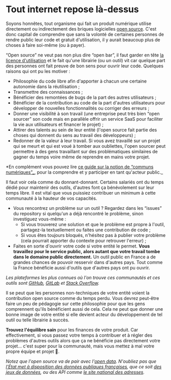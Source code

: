 # Tout internet repose là-dessus

Soyons honnêtes, tout organisme qui fait un produit numérique utilise directement ou indirectement des briques logicielles [open source](https://en.wikipedia.org/wiki/Open_source). C'est donc capital de comprendre que sans la volonté de certaines personnes de rendre public leur code et gratuit d'utilisation, il y aurait beaucoup plus de choses à faire soi-même (ou à payer).

“Open source” ne veut pas non plus dire “open bar”, il faut garder en tête [la licence d'utilisation](legal/license.mdx) et le fait qu'une librairie (ou un outil) vit car quelque part des personnes ont fait preuve de bon sens pour ouvrir leur code. Quelques raisons qui ont pu les motiver :

- Philosophie du code libre afin d'apporter à chacun une certaine autonomie dans la réutilisation ;
- Transmettre des connaissances ;
- Bénéficier des remontées de bugs de la part des autres utilisateurs ;
- Bénéficier de la contribution au code de la part d'autres utilisateurs pour développer de nouvelles fonctionnalités ou corriger des erreurs ;
- Donner une visibilité à son travail (une entreprise peut très bien “open sourcer” son code mais en parallèle offrir un service SaaS pour faciliter la vie aux utilisateurs et financer le projet) ;
- Attirer des talents au sein de leur entité (l'open source fait partie des choses qui donnent du sens au travail des développeurs) ;
- Redonner de la valeur à leur travail. Si vous avez travaillé sur un projet qui se meurt et qui est voué à tomber aux oubliettes, l'open sourcer peut permettre à des gens travaillant sur des problématiques similaires de gagner du temps voire même de reprendre en mains votre projet.

\*En complément vous pouvez lire [ce guide sur la notion de “communs numériques”\_](https://communs.societenumerique.gouv.fr/), pour la comprendre et y participer en tant qu'acteur public.\_

Il faut voir cela comme du donnant-donnant. Certains salariés ont du temps dédié pour maintenir des outils, d'autres font ça bénévolement sur leur temps libre. Il est vital que vous puissiez contribuer un minimum à cette communauté à la hauteur de vos capacités.

- Vous rencontrez un problème sur un outil ? Regardez dans les “issues” du repository si quelqu'un a déjà rencontré le problème, sinon investiguez vous-même :
  - Si vous trouverez une solution et que le problème est propre à l'outil, partagez-la textuellement ou faites une contribution de code ;
  - Si vous êtes toujours bloqués, n'hésitez pas à publier votre problème (cela pourrait apporter du contexte pour retrouver l'erreur) ;
- Faites en sorte d'ouvrir votre code si votre entité le permet. **Vous travaillez pour le service public, alors autant que votre travail tombe dans le domaine public directement.** Un outil public en France a de grandes chances de pouvoir resservir dans d'autres pays. Tout comme la France bénéficie aussi d'outils que d'autres pays ont pu ouvrir.

_Les plateformes les plus connues où l'on trouve ces communautés et ces outils sont [GitHub](https://github.com), [GitLab](https://gitlab.com) et [Stack Overflow](https://stackoverflow.com)._

Il se peut que les personnes non-techniques de votre entité voient la contribution open source comme du temps perdu. Vous devrez peut-être faire un peu de pédagogie sur cette philosophie pour que les gens comprennent qu'ils bénéficient aussi de cela. Cela ne peut que donner une bonne image de votre entité si elle devient acteur du développement de tel outil ou telle librairie à succès.

**Trouvez l'équilibre sain** pour les finances de votre produit. Car effectivement, si vous passez votre temps à contribuer et à régler des problèmes d'autres outils alors que ça ne bénéficie pas directement votre projet… c'est super pour la communauté, mais vous mettez à mal votre propre équipe et projet 🤯.

_Notez que l'open source va de pair avec l'[open data](https://www.cnil.fr/fr/definition/open-data). N'oubliez pas que [l'État met à disposition des données publiques françaises](https://www.data.gouv.fr/), que ce soit [des jeux de données](https://www.data.gouv.fr/fr/datasets/), ou des API comme [le site national des adresses](https://adresse.data.gouv.fr/)._
